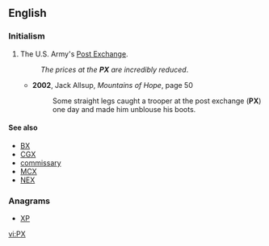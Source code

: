 {{also|℞|πχ}}
==English==
{{wikipedia|Post exchange}}
===Initialism===
{{head|en|initialism}}

# {{context|US|military|lang=en}} The U.S. Army's [[Post Exchange]].
#: ''The prices at the '''PX''' are incredibly reduced''.
#* '''2002''', Jack Allsup, ''Mountains of Hope'', page 50
#*: Some straight legs caught a trooper at the post exchange ('''PX''') one day and made him unblouse his boots.

====See also====
* [[BX]]
* [[CGX]]
* [[commissary]]
* [[MCX]]
* [[NEX]]

===Anagrams===
* [[XP#English|XP]]

[[vi:PX]]